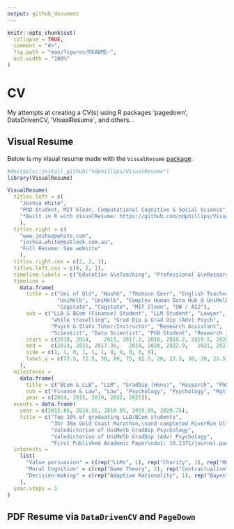 ```yaml
---
output: github_document
---
```


<!-- README.md is generated from README.Rmd. Please edit that file -->

```r
knitr::opts_chunk$set(
  collapse = TRUE,
  comment = "#>",
  fig.path = "man/figures/README-",
  out.width = "100%"
)
```

# CV 

My attempts at creating a CV(s) using R packages 'pagedown', DataDrivenCV, 'VisualResume`, and others. .

<!-- badges: start -->
<!-- badges: end -->

## Visual Resume

Below is my visual resume made with the `VisualResume` [package](https://github.com/ndphillips/VisualResume).

```r
#devtools::install_github("ndphillips/VisualResume")
library(VisualResume)

VisualResume(
  titles.left = c(
    "Joshua White",
    "PhD Student, MIT Sloan, Computational Cognitive & Social Science",
    "*Built in R with VisualResume: https://github.com/ndphillips/VisualResume"
    ),
  titles.right = c(
    "www.joshuapwhite.com",
    "joshua.white@outlook.com.au", 
    "Full Resume: See website"
    ),
  titles.right.cex = c(2, 2, 1),
  titles.left.cex = c(4, 2, 1),
  timeline.labels = c("Education &\nTeaching", "Professional &\nResearch"),
  timeline = 
    data.frame(
      title = c("Uni of Qld", "WashU", "Thomson Geer", "English Teacher",
                "UniMelb", "UniMelb", "Complex Human Data Hub @ UniMelb", 
                "Cogstate", "Cogstate", "MIT Sloan", "UW / AI2"),
      sub = c("LLB & BCom (Finance) Student", "LLM Student", "Lawyer", 
              "while travelling", "Grad Dip & Grad Dip (Adv) Psych",
              "Psych & Stats Tutor/Instructor", "Research Assistant", 
              "Scientist", "Data Scientist", "PhD Student", "Research Intern"),
      start = c(2010, 2014,    2015, 2017.2, 2018, 2019.2, 2019.5, 2020.5, 2021.1, 2023.55, 2024.4),
      end =   c(2014, 2015, 2017.35,   2018, 2020, 2022.9,   2021, 2021.1, 2023.45, 2026, 2024.65),
      side = c(1, 1, 0, 1, 1, 1, 0, 0, 0, 0, 0),
      label.y = c(72.5, 72.5, 30, 80, 75, 82.5, 20, 22.5, 30, 20, 22.5)
    ),
  milestones = 
    data.frame(
      title = c("BCom & LLB", "LLM", "GradDip (Hons)", "Research", "PhD"),
      sub = c("Finance & Law", "Law", "Psychology", "Psychology", "Mgt Sci (Marketing)"),
      year = c(2014, 2015, 2019, 2022, 2025)),
  events = data.frame(
    year = c(2013.85, 2016.55, 2018.85, 2019.85, 2020.75),
    title = c("Top 10% of graduating LLB/BCom students",
              "3hr 36m Gold Coast Marathon,\nand completed RiverRun UltraMarathon",
              "Valedictorian of UniMelb GradDip Psychology",
              "Valedictorian of UniMelb GradDip (Adv) Psychology",
              "First Published Academic Paper\ndoi: 10.1371/journal.pone.0251964")),
  interests = 
    list(
      "Value persuasion" = c(rep("LLMs", 1), rep("Charity", 1), rep("Morals", 1)),
      "Moral Cognition" = c(rep("Game Theory", 2), rep("Contractualism", 1), rep("Norms", 2), rep("Comp.", 2)),
      "Decision-making" = c(rep("Adaptive Rationality", 1), rep("Bayes", 7))
    ),
  year.steps = 1
)
```


## PDF Resume via `DataDrivenCV` and `PageDown`
